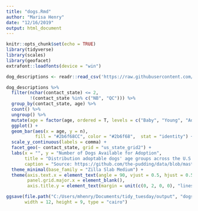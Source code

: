 ```yaml
---
title: "dogs.Rmd"
author: "Marisa Henry"
date: "12/16/2019"
output: html_document
---
```


```r
knitr::opts_chunk$set(echo = TRUE)
library(tidyverse)
library(scales)
library(geofacet)
extrafont::loadfonts(device = "win")
```

```r
dog_descriptions <- readr::read_csv('https://raw.githubusercontent.com/rfordatascience/tidytuesday/master/data/2019/2019-12-17/dog_descriptions.csv')
```

```r
dog_descriptions %>% 
  filter(nchar(contact_state) <= 2, 
         !(contact_state %in% c("NB", "QC"))) %>%
  group_by(contact_state, age) %>% 
  count() %>%
  ungroup() %>%
  mutate(age = factor(age, ordered = T, levels = c("Baby", "Young", "Adult", "Senior"))) %>%
  ggplot() + 
  geom_bar(aes(x = age, y = n), 
           fill = "#2b6f68CC", color = "#2b6f68",  stat = "identity") + 
  scale_y_continuous(labels = comma) + 
  facet_geo(~ contact_state, grid = "us_state_grid2") + 
  labs(x = "", y = "Number of Dogs Available for Adoption",
       title = "Distribution adoptable dogs' age groups across the U.S.\n",
       caption = "Source: https://github.com/the-pudding/data/blob/master/dog-shelters/allDogDescriptions.csv") + 
  theme_minimal(base_family = "Zilla Slab Medium") + 
  theme(axis.text.x = element_text(angle = 90, vjust = 0.5, hjust = 0.5), 
        panel.grid.major.x = element_blank(), 
        axis.title.y = element_text(margin = unit(c(0, 2, 0, 0), "lines")))

ggsave(file.path("C:/Users/mhenry/Documents/tidy_tuesday/output", "dogs_20191217.png"), 
       width = 12, height = 9, type = "cairo")
```


